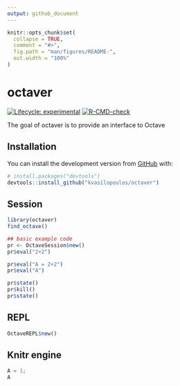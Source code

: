 ```yaml
---
output: github_document
---
```


<!-- README.md is generated from README.Rmd. Please edit that file -->

```r
knitr::opts_chunk$set(
  collapse = TRUE,
  comment = "#>",
  fig.path = "man/figures/README-",
  out.width = "100%"
)
```

# octaver

<!-- badges: start -->
[![Lifecycle: experimental](https://img.shields.io/badge/lifecycle-experimental-orange.svg)](https://www.tidyverse.org/lifecycle/#experimental)
[![R-CMD-check](https://github.com/kvasilopoulos/octaver/workflows/R-CMD-check/badge.svg)](https://github.com/kvasilopoulos/octaver/actions)
<!-- badges: end -->

The goal of octaver is to provide an interface to Octave 

## Installation

You can install the development version from [GitHub](https://github.com/) with:

``` r
# install.packages("devtools")
devtools::install_github("kvasilopoulos/octaver")
```
## Session

```r
library(octaver)
find_octave()

## basic example code
pr <- OctaveSession$new()
pr$eval("2+2")

pr$eval("A = 2+2")
pr$eval("A")

pr$state()
pr$kill()
pr$state()
```

## REPL

```r
OctaveREPL$new()
```

## Knitr engine

```octave
A = 1;
A
```
